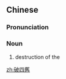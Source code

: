 {{also|破四旧}}
==Chinese==
{{zh-forms|s=破四旧|type=12}}

===Pronunciation===
{{zh-pron
|m=pòsìjiù
|c=po3 sei3 gau6
|cat=n
}}

===Noun===
{{zh-noun}}

# destruction of the {{w|Four Olds}}

{{zh-cat|History}}

[[zh:破四舊]]